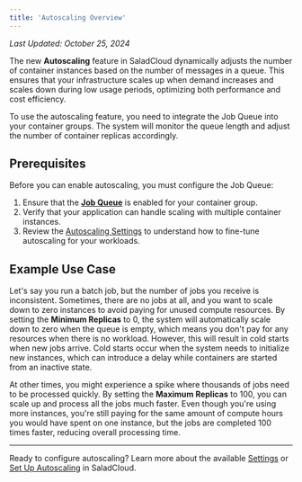 ```yaml
---
title: 'Autoscaling Overview'
---
```


*Last Updated: October 25, 2024*


The new **Autoscaling** feature in SaladCloud dynamically adjusts the number of container instances based on the number
of messages in a queue. This ensures that your infrastructure scales up when demand increases and scales down during low
usage periods, optimizing both performance and cost efficiency.

To use the autoscaling feature, you need to integrate the Job Queue into your container groups. The system will monitor
the queue length and adjust the number of container replicas accordingly.

## Prerequisites

Before you can enable autoscaling, you must configure the Job Queue:

1. Ensure that the [**Job Queue**](/products/sce/job-queues/job-queues) is enabled for your container group.
2. Verify that your application can handle scaling with multiple container instances.
3. Review the [Autoscaling Settings](/products/sce/autoscaling/settings) to understand how to fine-tune autoscaling for
   your workloads.

## Example Use Case

Let's say you run a batch job, but the number of jobs you receive is inconsistent. Sometimes, there are no jobs at all,
and you want to scale down to zero instances to avoid paying for unused compute resources. By setting the **Minimum
Replicas** to 0, the system will automatically scale down to zero when the queue is empty, which means you don't pay for
any resources when there is no workload. However, this will result in cold starts when new jobs arrive. Cold starts
occur when the system needs to initialize new instances, which can introduce a delay while containers are started from
an inactive state.

At other times, you might experience a spike where thousands of jobs need to be processed quickly. By setting the
**Maximum Replicas** to 100, you can scale up and process all the jobs much faster. Even though you're using more
instances, you're still paying for the same amount of compute hours you would have spent on one instance, but the jobs
are completed 100 times faster, reducing overall processing time.

---

Ready to configure autoscaling? Learn more about the available [Settings](/products/sce/autoscaling/settings) or
[Set Up Autoscaling](/products/sce/autoscaling/enable-autoscaling) in SaladCloud.
